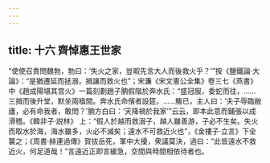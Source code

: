 ```yaml
---
---
---
```

title: 十六 齊悼惠王世家
---




“使使召責問魏勃，勃曰：‘失火之家，豈暇先言大人而後救火乎？’”按《鹽鐵論·大論》：“是猶遷延而拯溺，揖讓而救火也”；宋濂《宋文憲公全集》卷三七《燕書》中《趙成陽堪其宫火》一篇刻劃趙子朒假階於奔水氏：“盛冠服，委蛇而往，……三揖而後升堂，默坐兩楹間。奔水氏命儐者設筵，……觴已，主人曰：‘夫子辱臨敝廬，必有命我者，敢問？’朒方白曰：‘天降禍於我家’”云云，即本此意而鋪張以成滑稽。《韓非子·説林》 上：“假人於越而救溺子，越人雖善游，子必不生矣。失火而取水於海，海水雖多，火必不滅矣；遠水不可救近火也”，《金樓子·立言》下全襲之；《周書·赫連過傳》賀拔岳死，軍中大擾，衆議莫決，過曰：“此皆遠水不救近火，何足道哉！”言遠近正即言緩急，空間與時間相依待者也。